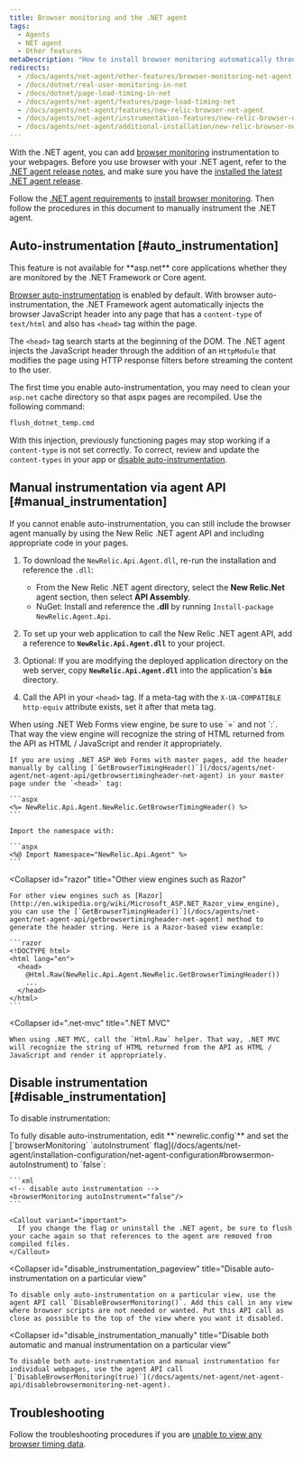 ```yaml
---
title: Browser monitoring and the .NET agent
tags:
  - Agents
  - NET agent
  - Other features
metaDescription: "How to install browser monitoring automatically through the .NET APM agent."
redirects:
  - /docs/agents/net-agent/other-features/browser-monitoring-net-agent
  - /docs/dotnet/real-user-monitoring-in-net
  - /docs/dotnet/page-load-timing-in-net
  - /docs/agents/net-agent/features/page-load-timing-net
  - /docs/agents/net-agent/features/new-relic-browser-net-agent
  - /docs/agents/net-agent/instrumentation-features/new-relic-browser-net-agent
  - /docs/agents/net-agent/additional-installation/new-relic-browser-net-agent
---
```


With the .NET agent, you can add [browser monitoring](/docs/browser/new-relic-browser/getting-started/introduction-new-relic-browser) instrumentation to your webpages. Before you use browser with your .NET agent, refer to the [.NET agent release notes](/docs/release-notes/agent-release-notes/net-release-notes), and make sure you have the [installed the latest .NET agent release](/docs/agents/net-agent/installation/install-net-agent-windows).

Follow the [.NET agent requirements](/docs/agents/net-agent/getting-started/introduction-new-relic-net#extend) to [install browser monitoring](/docs/browser/new-relic-browser/installation/install-new-relic-browser-agent). Then follow the procedures in this document to manually instrument the .NET agent.

## Auto-instrumentation [#auto_instrumentation]

<Callout variant="important">
  This feature is not available for **asp.net** core applications whether they are monitored by the .NET Framework or Core agent.
</Callout>

[Browser auto-instrumentation](/docs/agents/net-agent/configuration/net-agent-configuration#browsermon-autoInstrument) is enabled by default. With browser auto-instrumentation, the .NET Framework agent automatically injects the browser JavaScript header into any page that has a `content-type` of `text/html` and also has `<head>` tag within the page.

The `<head>` tag search starts at the beginning of the DOM. The .NET agent injects the JavaScript header through the addition of an `HttpModule` that modifies the page using HTTP response filters before streaming the content to the user.

The first time you enable auto-instrumentation, you may need to clean your `asp.net` cache directory so that aspx pages are recompiled. Use the following command:

```bash
flush_dotnet_temp.cmd
```

With this injection, previously functioning pages may stop working if a `content-type` is not set correctly. To correct, review and update the `content-types` in your app or [disable auto-instrumentation](/docs/agents/net-agent/features/page-load-timing-net#disable-instrumentation).

## Manual instrumentation via agent API [#manual_instrumentation]

If you cannot enable auto-instrumentation, you can still include the browser agent manually by using the New Relic .NET agent API and including appropriate code in your pages.

1. To download the `NewRelic.Api.Agent.dll`, re-run the installation and reference the `.dll`:

   * From the New Relic .NET agent directory, select the **New Relic.Net** agent section, then select **API Assembly**.
   * NuGet: Install and reference the **.dll** by running `Install-package NewRelic.Agent.Api`.
2. To set up your web application to call the New Relic .NET agent API, add a reference to **`NewRelic.Api.Agent.dll`** to your project.
3. Optional: If you are modifying the deployed application directory on the web server, copy **`NewRelic.Api.Agent.dll`** into the application's **`bin`** directory.
4. Call the API in your `<head>` tag. If a meta-tag with the `X-UA-COMPATIBLE http-equiv` attribute exists, set it after that meta tag.

<CollapserGroup>
  <Collapser
    id="net-web-forms"
    title=".NET Web Forms view engine"
  >
    When using .NET Web Forms view engine, be sure to use `=` and not `:`. That way the view engine will recognize the string of HTML returned from the API as HTML / JavaScript and render it appropriately.

    If you are using .NET ASP Web Forms with master pages, add the header manually by calling [`GetBrowserTimingHeader()`](/docs/agents/net-agent/net-agent-api/getbrowsertimingheader-net-agent) in your master page under the `<head>` tag:

    ```aspx
    <%= NewRelic.Api.Agent.NewRelic.GetBrowserTimingHeader() %>
    ```

    Import the namespace with:

    ```aspx
    <%@ Import Namespace="NewRelic.Api.Agent" %>
    ```
  </Collapser>

  <Collapser
    id="razor"
    title="Other view engines such as Razor"
  >
    For other view engines such as [Razor](http://en.wikipedia.org/wiki/Microsoft_ASP.NET_Razor_view_engine), you can use the [`GetBrowserTimingHeader()`](/docs/agents/net-agent/net-agent-api/getbrowsertimingheader-net-agent) method to generate the header string. Here is a Razor-based view example:

    ```razor
    <!DOCTYPE html>
    <html lang="en">
      <head>
        @Html.Raw(NewRelic.Api.Agent.NewRelic.GetBrowserTimingHeader())
        ...
      </head>
    </html>
    ```
  </Collapser>

  <Collapser
    id=".net-mvc"
    title=".NET MVC"
  >
    When using .NET MVC, call the `Html.Raw` helper. That way, .NET MVC will recognize the string of HTML returned from the API as HTML / JavaScript and render it appropriately.
  </Collapser>
</CollapserGroup>

## Disable instrumentation [#disable_instrumentation]

To disable instrumentation:

<CollapserGroup>
  <Collapser
    id="disable_auto-instrumentation"
    title="Disable auto-instrumentation"
  >
    To fully disable auto-instrumentation, edit **`newrelic.config`** and set the [`browserMonitoring` `autoInstrument` flag](/docs/agents/net-agent/installation-configuration/net-agent-configuration#browsermon-autoInstrument) to `false`:

    ```xml
    <!-- disable auto instrumentation -->
    <browserMonitoring autoInstrument="false"/>
    ```

    <Callout variant="important">
      If you change the flag or uninstall the .NET agent, be sure to flush your cache again so that references to the agent are removed from compiled files.
    </Callout>
  </Collapser>

  <Collapser
    id="disable_instrumentation_pageview"
    title="Disable auto-instrumentation on a particular view"
  >
    To disable only auto-instrumentation on a particular view, use the agent API call `DisableBrowserMonitoring()`. Add this call in any view where browser scripts are not needed or wanted. Put this API call as close as possible to the top of the view where you want it disabled.
  </Collapser>

  <Collapser
    id="disable_instrumentation_manually"
    title="Disable both automatic and manual instrumentation on a particular view"
  >
    To disable both auto-instrumentation and manual instrumentation for individual webpages, use the agent API call [`DisableBrowserMonitoring(true)`](/docs/agents/net-agent/net-agent-api/disablebrowsermonitoring-net-agent).
  </Collapser>
</CollapserGroup>

## Troubleshooting

Follow the troubleshooting procedures if you are [unable to view any browser timing data](/docs/agents/net-agent/troubleshooting/no-page-load-timing-data-appears-net).
